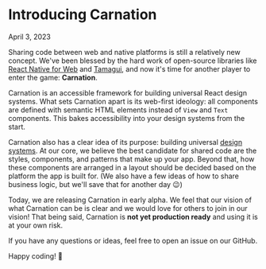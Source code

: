 # Introducing Carnation

<p className="text-sm opacity-60 mt-2 mb-1">April 3, 2023</p>

<Byline />

Sharing code between web and native platforms is still a relatively new concept. We've been blessed by the hard work of open-source libraries like [React Native for Web](https://necolas.github.io/react-native-web/docs/) and [Tamagui](https://tamagui.dev/), and now it's time for another player to enter the game: **Carnation**.

Carnation is an accessible framework for building universal React design systems. What sets Carnation apart is its web-first ideology: all components are defined with semantic HTML elements instead of `View` and `Text` components. This bakes accessibility into your design systems from the start.

Carnation also has a clear idea of its purpose: building universal [design systems](/docs/background/design-systems). At our core, we believe the best candidate for shared code are the styles, components, and patterns that make up your app. Beyond that, how these components are arranged in a layout should be decided based on the platform the app is built for. (We also have a few ideas of how to share business logic, but we'll save that for another day 😉)

Today, we are releasing Carnation in early alpha. We feel that our vision of what Carnation can be is clear and we would love for others to join in our vision! That being said, Carnation is **not yet production ready** and using it is at your own risk.

If you have any questions or ideas, feel free to open an issue on our GitHub.

Happy coding! 👋
